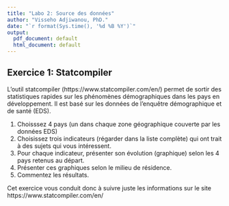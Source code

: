 ```yaml
---
title: "Labo 2: Source des données"
author: "Visseho Adjiwanou, PhD."
date: "`r format(Sys.time(), '%d %B %Y')`"
output:
  pdf_document: default
  html_document: default
---
```


## Exercice 1: Statcompiler

L'outil statcompiler (https://www.statcompiler.com/en/) permet de sortir des statistiques rapides sur les phénomènes démographiques dans les pays en développement. Il est basé sur les données de l'enquêtre démographique et de santé (EDS).

1. Choisssez 4 pays (un dans chaque zone géographique couverte par les données EDS)
2. Choisissez trois indicateurs (régarder dans la liste complète) qui ont trait à des sujets qui vous intéressent.
3. Pour chaque indicateur, présenter son évolution (graphique) selon les 4 pays retenus au départ.
4. Présenter ces graphiques selon le milieu de résidence.
4. Commentez les résultats.

Cet exercice vous conduit donc à suivre juste les informations sur le site https://www.statcompiler.com/en/


